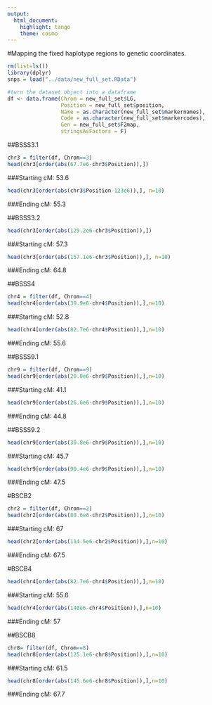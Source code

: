```yaml
---
output: 
  html_document: 
    highlight: tango
    theme: cosmo
---
```

#Mapping the fixed haplotype regions to genetic coordinates.

```r
rm(list=ls())
library(dplyr)
snps = load("../data/new_full_set.RData")

#turn the dataset object into a dataframe
df <- data.frame(Chrom = new_full_set$LG,
                 Position = new_full_set$position,
                 Name = as.character(new_full_set$markernames),
                 Code = as.character(new_full_set$markercodes),
                 Gen = new_full_set$F2map,
                 stringsAsFactors = F)
```
##BSSS3.1
```r
chr3 = filter(df, Chrom==3)
head(chr3[order(abs(67.7e6-chr3$Position)),])
```
###Starting cM: 53.6 
```r
head(chr3[order(abs(chr3$Position-123e6)),], n=10)
```
###Ending cM:  55.3

##BSSS3.2
```r
head(chr3[order(abs(129.2e6-chr3$Position)),])
```
###Starting cM: 57.3
```r
head(chr3[order(abs(157.1e6-chr3$Position)),], n=10)
```
###Ending cM: 64.8

##BSSS4
```r
chr4 = filter(df, Chrom==4)
head(chr4[order(abs(39.9e6-chr4$Position)),],n=10)
```
###Starting cM: 52.8
```r
head(chr4[order(abs(82.7e6-chr4$Position)),],n=10)
```
###Ending cM: 55.6

##BSSS9.1
```r
chr9 = filter(df, Chrom==9)
head(chr9[order(abs(20.8e6-chr9$Position)),],n=10)
```
###Starting cM: 41.1
```r
head(chr9[order(abs(26.6e6-chr9$Position)),],n=10)
```
###Ending cM: 44.8

##BSSS9.2
```r
head(chr9[order(abs(30.8e6-chr9$Position)),],n=10)
```
###Starting cM: 45.7
```r
head(chr9[order(abs(90.4e6-chr9$Position)),],n=10)
```
###Ending cM: 47.5

#BSCB2
```r
chr2 = filter(df, Chrom==2)
head(chr2[order(abs(80.6e6-chr2$Position)),],n=10)
```
###Starting cM: 67
```r
head(chr2[order(abs(114.5e6-chr2$Position)),],n=10)
```
###Ending cM: 67.5

#BSCB4
```r
head(chr4[order(abs(82.7e6-chr4$Position)),],n=10)
```
###Starting cM: 55.6
```r
head(chr4[order(abs(140e6-chr4$Position)),],n=10)
```
###Ending cM: 57

##BSCB8
```r
chr8= filter(df, Chrom==8)
head(chr8[order(abs(125.1e6-chr8$Position)),],n=10)
```
###Starting cM: 61.5
```r
head(chr8[order(abs(145.6e6-chr8$Position)),],n=10)
```
###Ending cM: 67.7
